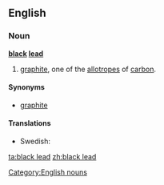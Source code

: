 ==English==
===Noun===
'''[[black]] [[lead]]'''
#[[graphite]], one of the [[allotrope]]s of [[carbon]].

====Synonyms====
*[[graphite]]

====Translations====
{{trans-top|allotrope of carbon}}
{{trans-mid}}
* Swedish: {{t+|sv|blyerts|c}}
{{trans-bottom}}

[[Category:English nouns]]

[[ta:black lead]]
[[zh:black lead]]